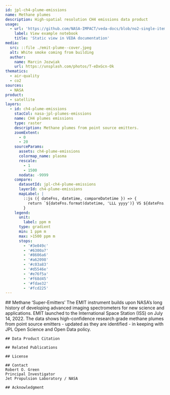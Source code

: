 ```yaml
---
id: jpl-ch4-plume-emissions
name: Methane plumes
description: High-spatial resolution CH4 emissions data product
usage:
  - url: 'https://github.com/NASA-IMPACT/veda-docs/blob/no2-single-item-viz/example-notebooks/no2-single-item-vizualization.ipynb'
    label: View example notebook
    title: 'Static view in VEDA documentation'
media:
  src: ::file ./emit-plume--cover.jpeg
  alt: White smoke coming from building
  author:
    name: Marcin Jozwiak
    url: https://unsplash.com/photos/T-eDxGcn-Ok
thematics:
  - air-quality
  - co2
sources:
  - NASA
product:
  - satellite
layers:
  - id: ch4-plume-emissions
    stacCol: nasa-jpl-plumes-emissions
    name: CH4 plumes emissions
    type: raster
    description: Methane plumes from point source emitters.
    zoomExtent:
      - 0
      - 20
    sourceParams:
      assets: ch4-plume-emissions
      colormap_name: plasma
      rescale:
        - 1
        - 1500
      nodata: -9999
    compare:
      datasetId: jpl-ch4-plume-emissions
      layerId: ch4-plume-emissions
      mapLabel: |
        ::js ({ dateFns, datetime, compareDatetime }) => {
          return `${dateFns.format(datetime, 'LLL yyyy')} VS ${dateFns.format(compareDatetime, 'LLL yyyy')}`;
        }
    legend:
      unit: 
        label: ppm m
      type: gradient
      min: 1 ppm m
      max: >1500 ppm m
      stops:
        - '#3e049c'
        - '#6300a7'
        - '#8606a6'
        - '#a62098'
        - '#c03a83'
        - '#d5546e'
        - '#e76f5a'
        - '#f68d45'
        - '#fdae32'
        - '#fcd225'
---
```


<Block>
  <Prose>
    ## Methane ‘Super-Emitters’
    The EMIT instrument builds upon NASA’s long history of developing advanced imaging spectrometers for new science and applications. EMIT launched to the International Space Station (ISS) on July 14, 2022.
    The data shows high-confidence research grade methane plumes from point source emitters - updated as they are identified - in keeping with JPL Open Science and Open Data policy.

    ## Data Product Citation

    ## Related Publications
    
    ## License

    ## Contact
    Robert O. Green
    Principal Investigator
    Jet Propulsion Laboratory / NASA
    
    ## Acknowledgment

  </Prose>
</Block>
